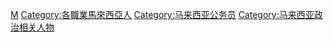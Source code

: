 {{Commons category|Diplomats of Malaysia}}
[[Category:各国外交官|M]]
[[Category:各職業馬來西亞人|Category:各職業馬來西亞人]]
[[Category:马来西亚公务员|Category:马来西亚公务员]]
[[Category:马来西亚政治相关人物|Category:马来西亚政治相关人物]]